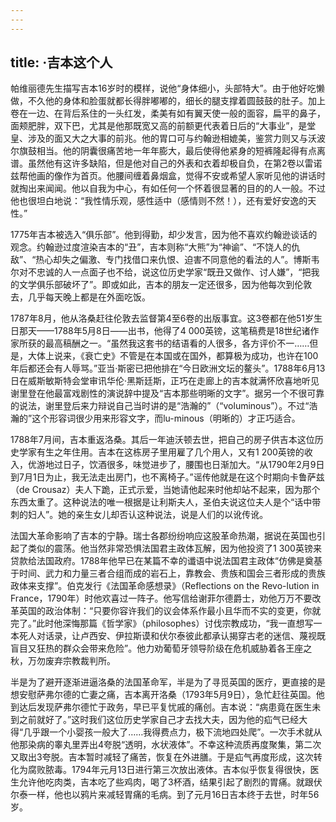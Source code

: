```yaml
---
---
---
```

title: ·吉本这个人
---




帕维丽德先生描写吉本16岁时的模样，说他“身体细小，头部特大”。由于他好吃懒做，不久他的身体和脸蛋就都长得胖嘟嘟的，细长的腿支撑着圆鼓鼓的肚子。加上卷在一边、在背后系住的一头红发，柔美有如有翼天使一般的面容，扁平的鼻子，面颊肥胖，双下巴，尤其是他那既宽又高的前额更代表着日后的“大事业”，是堂皇、涉及的面又大之大事的前兆。他的胃口可与约翰逊相媲美，鉴赏力则又与沃波尔旗鼓相当。他的阴囊很痛苦地一年年膨大，最后使得他紧身的短裤隆起得有点离谱。虽然他有这许多缺陷，但是他对自己的外表和衣着却极自负，在第2卷以雷诺兹帮他画的像作为首页。他腰间缠着鼻烟盒，觉得不安或希望人家听见他的讲话时就掏出来闻闻。他以自我为中心，有如任何一个怀着很显著的目的的人一般。不过他也很坦白地说：“我性情乐观，感性适中（感情则不然！），还有爱好安逸的天性。”

1775年吉本被选入“俱乐部”。他到得勤，却少发言，因为他不喜欢约翰逊谈话的观念。约翰逊过度渲染吉本的“丑”，吉本则称“大熊”为“神谕”、“不饶人的仇敌”、“热心却失之偏激、专门找借口来仇恨、迫害不同意他的看法的人”。博斯韦尔对不忠诚的人一点面子也不给，说这位历史学家“既丑又做作、讨人嫌”，“把我的文学俱乐部破坏了”。即或如此，吉本的朋友一定还很多，因为他每次到伦敦去，几乎每天晚上都是在外面吃饭。

1787年8月，他从洛桑赶往伦敦去监督第4至6卷的出版事宜。这3卷都在他51岁生日那天——1788年5月8日——出书，他得了4 000英镑，这笔稿费是18世纪诸作家所获的最高稿酬之一。“虽然我这套书的结语看的人很多，各方评价不一……但是，大体上说来，《衰亡史》不管是在本国或在国外，都算极为成功，也许在100年后都还会有人辱骂。”亚当·斯密已把他排在“今日欧洲文坛的鳌头”。1788年6月13日在威斯敏斯特会堂审讯华伦·黑斯廷斯，正巧在走廊上的吉本就满怀欣喜地听见谢里登在他最富戏剧性的演说辞中提及“吉本那些明晰的文字”。据另一个不很可靠的说法，谢里登后来力辩说自己当时讲的是“浩瀚的”（“voluminous”）。不过“浩瀚的”这个形容词很少用来形容文字，而lu-minous（明晰的）才正巧适合。

1788年7月间，吉本重返洛桑。其后一年迪沃顿去世，把自己的房子供吉本这位历史学家有生之年住用。吉本在这栋房子里用雇了几个用人，又有1 200英镑的收入，优游地过日子，饮酒很多，味觉进步了，腰围也日渐加大。“从1790年2月9日到7月1日为止，我无法走出房门，也不离椅子。”谣传他就是在这个时期向卡鲁萨兹（de Crousaz）夫人下跪，正式示爱，当她请他起来时他却站不起来，因为那个东西太重了。这种说法的唯一根据是让利斯夫人，圣伯夫说这位夫人是个“话中带刺的妇人”。她的亲生女儿却否认这种说法，说是人们的以讹传讹。

法国大革命影响了吉本的宁静。瑞士各郡纷纷响应这股革命热潮，据说在英国也引起了类似的震荡。他当然非常恐惧法国君主政体瓦解，因为他投资了1 300英镑来贷款给法国政府。1788年他早已在某篇不幸的谶语中说法国君主政体“仿佛是奠基于时间、武力和力量三者合组而成的岩石上，靠教会、贵族和国会三者形成的贵族政体来支撑”。伯克发行《法国革命感想录》（Reflections on the Revo-lution in France，1790年）时他欢喜过一阵子。他写信给谢菲尔德爵士，劝他万万不要改革英国的政治体制：“只要你容许我们的议会体系作最小且华而不实的变更，你就完了。”此时他深悔那篇《哲学家》（philosophes）讨伐宗教成功，“我一直想写一本死人对话录，让卢西安、伊拉斯谟和伏尔泰彼此都承认揭穿古老的迷信、蔑视既盲目又狂热的群众会带来危险”。他力劝葡萄牙领导阶级在危机威胁着各王座之秋，万勿废弃宗教裁判所。

半是为了避开逐渐进逼洛桑的法国革命军，半是为了寻觅英国的医疗，更直接的是想安慰萨弗尔德的亡妻之痛，吉本离开洛桑（1793年5月9日），急忙赶往英国。他到达后发现萨弗尔德忙于政务，早已平复忧戚的痛创。吉本说：“病患竟在医生未到之前就好了。”这时我们这位历史学家自己才去找大夫，因为他的疝气已经大得“几乎跟一个小婴孩一般大了……我得费点力，极下流地四处爬”。一次手术就从他那染病的睾丸里弄出4夸脱“透明，水状液体”。不幸这种流质再度聚集，第二次又取出3夸脱。吉本暂时减轻了痛苦，恢复在外进膳。于是疝气再度形成，这次转化为腐败脓毒。1794年元月13日进行第三次放出液体。吉本似乎恢复得很快，医生允许他吃肉类，吉本吃了些鸡肉，喝了3杯酒，结果引起了剧烈的胃痛。就跟伏尔泰一样，他也以鸦片来减轻胃痛的毛病。到了元月16日吉本终于去世，时年56岁。